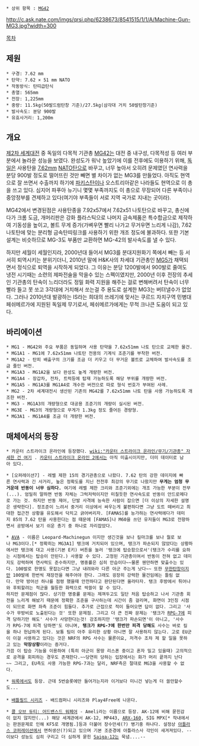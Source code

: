 * 상위 항목 : [[MG42]]

http://c.ask.nate.com/imgs/qrsi.php/6238673/8541515/1/1/A/Machine-Gun-MG3.jpg?width=300

[[목차]]

== 제원 ==
 * 구경: 7.62 mm 
 * 탄약: 7.62 × 51 mm NATO 
 * 작동방식: 탄띠급탄식 
 * 총열: 565mm 
 * 전장: 1,225mm 
 * 중량: 11.5kg(50발드럼탄창 기준)/27.5kg(삼각대 거치 50발탄창기준) 
 * 발사속도: 분당 900발 
 * 유효사거리: 1,200m 

== 개요 ==
[[제2차 세계대전]] 중 독일의 다목적 기관총 [[MG42]]는 대전 중 내구성, 다목적성 등 여러 부분에서 놀라운 성능을 보였다. 완성도가 워낙 높았기에 이를 전후에도 이용하기 위해, [[독일]]은 사용탄을 [[7.62mm]] [[NATO]]탄으로 바꾸고, 너무 높아서 오히려 문제였던 연사력을 분당 900발 정도로 떨어뜨린 것만 빼면 별 차이가 없는 MG3를 만들었다. 아직도 현역으로 잘 쓰면서 수출까지 하기에 [[파키스탄]]이나 오스트리아같은 나라들도 현역으로 이 총을 쓰고 있다. 심지어 파푸아 뉴기니 몇몇 부족까지도 이 총으로 무장되어 다른 부족이나 중앙정부를 견제하고 있다(여기야 부족들이 서로 지역 국가로 지내는 곳이라).

MG42에서 변경된점은 사용탄종을 7.92x57에서 7.62x51 나토탄으로 바꾸고, 총신에다가 크롬 도금, 개머리판은 강화 플라스틱으로 나머지 금속제품은 특수합금으로 제작하여 기동성을 높이고, 볼트 무게 증가(가벼우면 빨리 나가고 무거우면 느리게 나감), 7.62 나토탄에 맞는 분리형 금속탄띠링크를 사용하기 위한 개조 정도에 불과하다. 또한 기본 설계는 비슷하므로 MG-3도 부품만 교환하면 MG-42의 발사속도를 낼 수 있다.

하지만 세월이 세월인지라, 2000년대 들어서 MG3를 분대지원화기 쪽에서 빼는 등 서서히 퇴역시키는 분위기더니, 2010년 말에 H&K사의 차세대 기관총인 [[MG5]]가 채택되면서 정식으로 퇴역을 시작하게 되었다. 그 이유는 분당 1200발에서 900발로 줄여도 냉전 시기때는 소련의 제파전술을 막을수 있는 스펙이였지만, 2000년 이후 전장의 추세인 기관총의 탄속이 느리더라도 정밀 화력 지원을 해주는 걸로 변해버려서 탄속이 너무 빨라 들고 못 쏘고 3각대에 거치해서 쏘는걸 주 용도로 설계한 MG3는 버텨낼수가 없었다. 그러나 2010년대 발광하는 IS라는 희대의 쓰레기에 맞서는 쿠르드 자치구역 민병대 페쉬메르가에 지원된 독일제 무기로서, 페쉬메르가에게는 무척 크나큰 도움이 되고 있다.

== 바리에이션 ==
 * MG1 - MG42와 주요 부품은 동일하며 사용 탄약을 7.62x51mm 나토 탄으로 교체한 물건.
 * MG1A1 - MG1에 7.62x51mm 나토탄 전용의 기계식 조준기를 부착한 버전.
 * MG1A2 - 탄피 배출구의 크기를 조금 더 키우고 더 무거운 볼트로 교체하여 발사속도를 조금 줄인 버전.
 * MG1A3 - MG1A2을 보다 완성도 높게 개량한 버전.
 * MG1A4 - 장갑차, 전차, 트럭등에 탑재 가능하도록 해당 부위를 개량한 버전.
 * MG1A5 - MG1A3를 MG1A4로 개수한 버전으로 따로 형식 번호가 부여된 사례.
 * MG2 - 2차 세계대전시 생산된 기존의 MG42를 7.62x51mm 나토 탄을 사용 가능하도록 개조한 버전.
 * MG3 - MG1A3의 개량형으로 대공용 조준기의 개량이 실시된 버전.
 * MG3E - MG3의 개량형으로 무게가 1.3kg 정도 줄어든 경량형.
 * MG3A1 - MG1A4를 조금 더 개량한 버전. 

== 매체에서의 등장 ==
 * 카운터 스트라이크 온라인에 등장했다. [[wiki:"카운터 스트라이크 온라인/무기/기관총" 자세한 건 여기]] . [[카운터 스트라이크 온라인 2]]에서는 아직 미출시이지만, 더미 데이터로 남아 있다.

 * [오퍼레이션7] - 레벨 제한 15의 경기관총으로 나왔다. 7.62 탄의 강한 데미지에 빠른 연사력과 긴 사거리, 높은 정확도를 지닌 전천후 최강의 무기로 나왔지만 '''무게는 엄청 무거운데 반동이 너무 심하다.''' 여기에 레벨 제한 크리와 조준기외에는 개조 가능한 부분이 전무(...). 엄밀히 말하면 반동 자체는 그럭저럭이지만 미칠듯한 연사속도로 반동이 안드로메다로 가는 것. 하지만 반동 제어, 단발 사격에 능숙한 사람이 잡으면 [더 이상의 자세한 설명은 생략한다]. 정조준이 느려서 중거리 이상에서 싸우는게 불편하다면 그냥 도트 떼버리고 최대한 접근전 상황을 유도해서 닥치고 긁어버리자. [FAMAS]를 능가하는 연사력에다가 데미지 85의 7.62 탄을 사용한다는 점 때문에 [FAMAS]나 M60을 쓰던 유저들이 MG3로 전향하면서 공방에서 보기 쉬운 총기 중 하나로 자리잡았다.

 * [[AVA]] - 이름은 Leopard-Machinegun 이지만 생긴것을 보나 킬마크를 보나 뭘로 보나 MG3이다.[* 정확히는 MG3A1] 탱크에 거치되어 있으며, 탱크가 파손되지 않았다는 상황하에서만 탱크에 대고 사용(기본 E키) 버튼을 눌러 '탱크에 탑승함으로서'(탱크가 수리를 요하는 시점에서는 탑승이 안된다.) 사용할 수 있다. 고정된 기관총이여서 반동이 전혀 없고 데미지도 강력하며 연사력도 준수하지만, 명중률은 심히 안습이다~~물론 웬만하면 맞출수는 있다. 100발로 한명도 못잡는다면 그냥 내려와라 다른 아군 주는게 낫다~~ 또한 [[무한탄창]]이지만 100발에 한번씩 재장전을 해주어야 한다. 그래도 굉장히 강력한 물건임에는 틀림 없다. 만약 방어선 하나를 점령 했을때 안전하다고 판단된다면 올라타자. 탱크 후방에서 튀어나와 후퇴할려는 적군을 월등한 화력으로 싹쓸이 할 수 있다. 
 하지만 문제점이 많다. 상기한 명중률 문제는 제껴두고도 일단 처음 탑승하고 나서 기관총 회전을 느리게 해놨기 때문에 정확한 조준을 구사하는데 시간이 좀 걸리며, 화면이 3인칭 시점이 되므로 화면 좌측 조준이 힘들다. 추가로 근접으로 적이 들어오면 답이 없다. 그리고 '사수가 무방비로 노출된다는 것' 또한 문제점. 그리고 더 큰 진짜 문제는 '탱크가 [[RPG-7]]에 피격 당하기만 해도' 사수가 사망한다는것! 강조하지만 '탱크가 파손되면'이 아니고, '사수가 RPG-7에 피격 당하면'도 아니며, '''탱크가 RPG-7에 한번만 피격 당해도''' 사수는 바로 킬을 하나 헌납하게 된다. 보통 팀이 아주 유리한 상황 아니면 잘 사용하지 않는다. 고로 EU군이 이걸 사용하고 있다는 것은 NRF의 RPG 사수는 물론이요, 저격수 조차 제 할 일을 못하고 있는 '''막장상황'''이라는 증거다.
 가끔 이 탑승 기능을 이용하여 (특히 아군이 몽땅 리스폰 중이고 혼자 밀고 있을때) 고의적으로 공격을 회피하는 경우도 존재한다.~~당연히 당하는 입장에서는 화가 머리 끝까지 난다~~ 그리고, EU측도 사용 가능한 RPG-7과는 달리, NRF측은 절대로 MG3을 사용할 수 없다. 

 * [[워록]]에서도 등장. 근데 5번슬롯에만 들어가는지라 이거보다 미니건 넣는게 더 쓸만할수도...
 
 * [[배틀필드 시리즈]] - 배드컴퍼니 시리즈와 Play4Free에 나온다.
  
 * [[콜 오브 듀티: 어드밴스드 워페어]] - Ameli라는 이름으로 등장. AK-12에 비해 묻힌감이 없지 않지만(...) 해당 세계관에서 AK-12, MP443, [[ARX-160]], SIG MPX[* 작내에서는 판권문제로 인해 KF5로 개명됨.]등과 더불어 장수만세(?) 병기중 하나다. 설정상 [[아틀라스 코퍼레이션]]에서 면허생산(?)되고 있으며 기본 조준경에 아틀라스사 각인이 새겨져있다. --이보다 성능도 심히 구리고 더 심하게 묻힌 [[Saiga-12]]는 묵념....--
